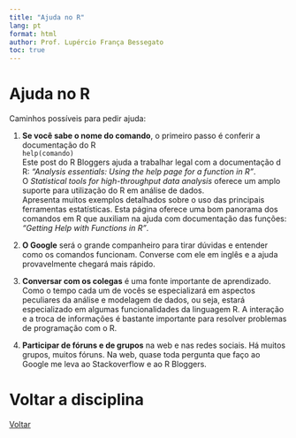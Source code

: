 ```yaml
---
title: "Ajuda no R"
lang: pt
format: html
author: Prof. Lupércio França Bessegato
toc: true
---
```


# Ajuda no R

Caminhos possíveis para pedir ajuda:

1. **Se você sabe o nome do comando**, o primeiro passo é conferir a documentação do R  
   `help(comando)`  
   Este post do R Bloggers ajuda a trabalhar legal com a documentação d R: *"Analysis essentials: Using the help page for a function in R"*.  
   O *Statistical tools for high-throughput data analysis* oferece um amplo suporte para utilização do R em análise de dados.  
   Apresenta muitos exemplos detalhados sobre o uso das principais ferramentas estatísticas. Esta página oferece uma bom panorama dos comandos em R que auxiliam na ajuda com documentação das funções: *"Getting Help with Functions in R"*.

2. **O Google** será o grande companheiro para tirar dúvidas e entender como os comandos funcionam. Converse com ele em inglês e a ajuda provavelmente chegará mais rápido.

3. **Conversar com os colegas** é uma fonte importante de aprendizado. Como o tempo cada um de vocês se especializará em aspectos peculiares da análise e modelagem de dados, ou seja, estará especializado em algumas funcionalidades da linguagem R. A interação e a troca de informações é bastante importante para resolver problemas de programação com o R.

4. **Participar de fóruns e de grupos** na web e nas redes sociais. Há muitos grupos, muitos fóruns. Na web, quase toda pergunta que faço ao Google me leva ao Stackoverflow e ao R Bloggers.


# Voltar a disciplina  
[Voltar](../EST064/est064.html)